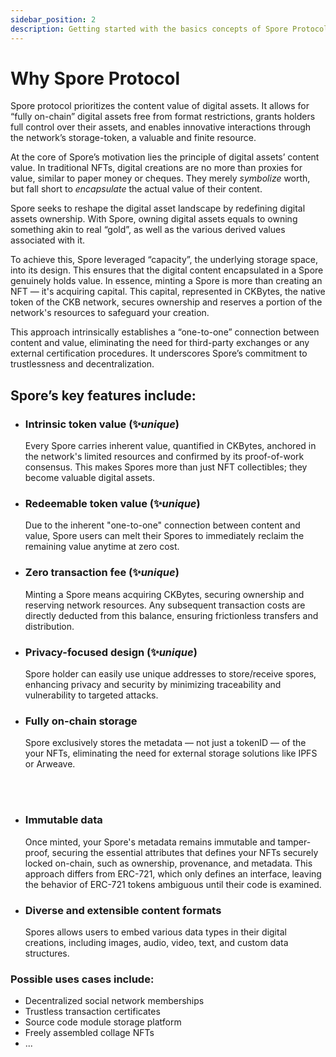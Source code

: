 ```yaml
---
sidebar_position: 2
description: Getting started with the basics concepts of Spore Protocol.
---
```

# Why Spore Protocol

Spore protocol prioritizes the content value of digital assets. It allows for “fully on-chain” digital assets free from format restrictions, grants holders full control over their assets, and enables innovative interactions through the network’s storage-token, a valuable and finite resource.

At the core of Spore’s motivation lies the principle of digital assets’ content value. In traditional NFTs, digital creations are no more than proxies for value, similar to paper money or cheques. They merely *symbolize* worth, but fall short to *encapsulate* the actual value of their content.

Spore seeks to reshape the digital asset landscape by redefining digital assets ownership. With Spore, owning digital assets equals to owning something akin to real “gold”, as well as the various derived values associated with it.

To achieve this, Spore leveraged “capacity”, the underlying storage space, into its design. This ensures that the digital content encapsulated in a Spore genuinely holds value. In essence, minting a Spore is more than creating an NFT — it's acquiring capital. This capital, represented in CKBytes, the native token of the CKB network, secures ownership and reserves a portion of the network's resources to safeguard your creation.

This approach intrinsically establishes a “one-to-one” connection between content and value, eliminating the need for third-party exchanges or any external certification procedures. It underscores Spore’s commitment to trustlessness and decentralization.

## Spore’s key features include:

- ### Intrinsic token value (✨*unique*)
    
    Every Spore carries inherent value, quantified in CKBytes, anchored in the network's limited resources and confirmed by its proof-of-work consensus. This makes Spores more than just NFT collectibles; they become valuable digital assets.
    
    
- ### Redeemable token value (✨*unique*)
    
    Due to the inherent "one-to-one" connection between content and value, Spore users can melt their Spores to immediately reclaim the remaining value anytime at zero cost.
    
    
- ### Zero transaction fee (✨*unique*)
    
    Minting a Spore means acquiring CKBytes, securing ownership and reserving network resources. Any subsequent transaction costs are directly deducted from this balance, ensuring frictionless transfers and distribution.
    
    
- ### Privacy-focused design (✨*unique*)

    Spore holder can easily use unique addresses to store/receive spores, enhancing privacy and security by minimizing traceability and vulnerability to targeted attacks.


- ### Fully on-chain storage
    
    Spore exclusively stores the metadata — not just a tokenID — of the your NFTs, eliminating the need for external storage solutions like IPFS or Arweave.
    
    <br/><br/>

  
- ### Immutable data
    
    Once minted, your Spore's metadata remains immutable and tamper-proof, securing the essential attributes that defines your NFTs securely locked on-chain, such as ownership, provenance, and metadata. This approach differs from ERC-721, which only defines an interface, leaving the behavior of ERC-721 tokens ambiguous until their code is examined.
    


- ### Diverse and extensible content formats
    
    Spores allows users to embed various data types in their digital creations, including images, audio, video, text, and custom data structures.
    

### Possible uses cases include:

- Decentralized social network memberships
- Trustless transaction certificates
- Source code module storage platform
- Freely assembled collage NFTs
- ...
